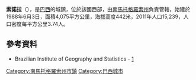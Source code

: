 {{coord|17|34|37|S|54|45|28|W|scale:30000|display=title}}

'''索諾拉'''（{{lang-pt|Sonora}}），是[[巴西|巴西]]的城鎮，位於該國西部，由[[南馬托格羅索州|南馬托格羅索州]]負責管轄，始建於1988年6月3日，面積4,075平方公里，海拔高度442米，2011年人口15,239，人口密度每平方公里3.74人。

==參考資料==
* Brazilian Institute of Geography and Statistics - [http://www.ibge.gov.br/cidadesat/default.php] {{Wayback|url=http://www.ibge.gov.br/cidadesat/default.php |date=20080611095922 }}

{{Brazil-geo-stub}}
{{南馬托格羅索州市鎮}}
[[Category:南馬托格羅索州市鎮|Category:南馬托格羅索州市鎮]]
[[Category:巴西城市|Category:巴西城市]]